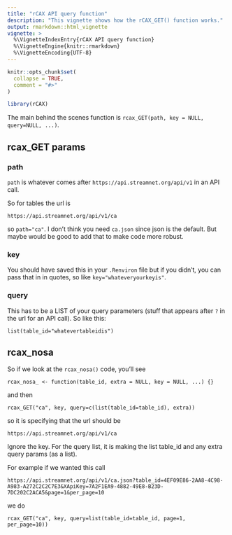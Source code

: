 ```yaml
---
title: "rCAX API query function"
description: "This vignette shows how the rCAX_GET() function works."
output: rmarkdown::html_vignette
vignette: >
  %\VignetteIndexEntry{rCAX API query function}
  %\VignetteEngine{knitr::rmarkdown}
  %\VignetteEncoding{UTF-8}
---
```


```r
knitr::opts_chunk$set(
  collapse = TRUE,
  comment = "#>"
)
```

```r
library(rCAX)
```

The main behind the scenes function is `rcax_GET(path, key = NULL, query=NULL, ...)`. 

## rcax_GET params

### path

`path` is whatever comes after `https://api.streamnet.org/api/v1` in an API call. 

So for tables the url is
```
https://api.streamnet.org/api/v1/ca
```
so `path="ca"`. I don't think you need `ca.json` since json is the default. But maybe would be good to add that to make code more robust.

### key

You should have saved this in your `.Renviron` file but if you didn't, you can pass that in in quotes, so like `key="whateveryourkeyis"`.

### query

This has to be a LIST of your query parameters (stuff that appears after `?` in the url for an API call). So like this:
```
list(table_id="whatevertableidis")
```

## rcax_nosa

So if we look at the `rcax_nosa()` code, you'll see
```
rcax_nosa_ <- function(table_id, extra = NULL, key = NULL, ...) {}
```
and then
```
rcax_GET("ca", key, query=c(list(table_id=table_id), extra))
```
so it is specifying that the url should be 
```
https://api.streamnet.org/api/v1/ca
```
Ignore the key. For the query list, it is making the list table_id and any extra query params (as a list).

For example if we wanted this call 
```
https://api.streamnet.org/api/v1/ca.json?table_id=4EF09E86-2AA8-4C98-A983-A272C2C2C7E3&XApiKey=7A2F1EA9-4882-49E8-B23D-7DC202C2ACA5&page=1&per_page=10
```
we do
```
rcax_GET("ca", key, query=list(table_id=table_id, page=1, per_page=10))
```
